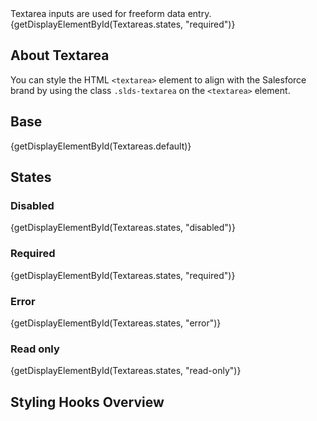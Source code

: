 
<div className="doc lead">
  Textarea inputs are used for freeform data entry.
</div>

<CodeView exampleOnly>
  {getDisplayElementById(Textareas.states, "required")}
</CodeView>

## About Textarea

You can style the HTML `<textarea>` element to align with the Salesforce brand by using the class `.slds-textarea` on the `<textarea>` element.

## Base

<CodeView>
  {getDisplayElementById(Textareas.default)}
</CodeView>

## States

### Disabled

<CodeView>
  {getDisplayElementById(Textareas.states, "disabled")}
</CodeView>

### Required

<CodeView>
  {getDisplayElementById(Textareas.states, "required")}
</CodeView>

### Error

<CodeView>
  {getDisplayElementById(Textareas.states, "error")}
</CodeView>

### Read only

<CodeView>
  {getDisplayElementById(Textareas.states, "read-only")}
</CodeView>

## Styling Hooks Overview

<StylingHooksTable name="textarea" type="component" />

